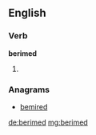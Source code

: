 ==English==

===Verb===
'''berimed'''

# {{past of|berime}}

===Anagrams===
* [[bemired#English|bemired]]

[[de:berimed]]
[[mg:berimed]]